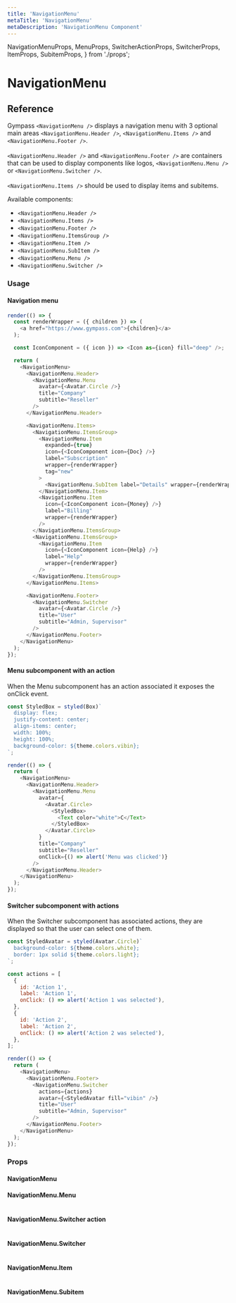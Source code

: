 ```yaml
---
title: 'NavigationMenu'
metaTitle: 'NavigationMenu'
metaDescription: 'NavigationMenu Component'
---
```


  NavigationMenuProps,
  MenuProps,
  SwitcherActionProps,
  SwitcherProps,
  ItemProps,
  SubitemProps,
} from './props';

# NavigationMenu

## Reference

Gympass `<NavigationMenu />` displays a navigation menu with 3 optional main areas `<NavigationMenu.Header />`, `<NavigationMenu.Items />` and `<NavigationMenu.Footer />`.<br /><br />
`<NavigationMenu.Header />` and `<NavigationMenu.Footer />` are containers that can be used to display components like logos, `<NavigationMenu.Menu />` or `<NavigationMenu.Switcher />`.<br /><br />
`<NavigationMenu.Items />` should be used to display items and subitems.

Available components:

- `<NavigationMenu.Header />`
- `<NavigationMenu.Items />`
- `<NavigationMenu.Footer />`
- `<NavigationMenu.ItemsGroup />`
- `<NavigationMenu.Item />`
- `<NavigationMenu.SubItem />`
- `<NavigationMenu.Menu />`
- `<NavigationMenu.Switcher />`

### Usage

#### Navigation menu

```javascript state
render(() => {
  const renderWrapper = ({ children }) => (
    <a href="https://www.gympass.com">{children}</a>
  );

  const IconComponent = ({ icon }) => <Icon as={icon} fill="deep" />;

  return (
    <NavigationMenu>
      <NavigationMenu.Header>
        <NavigationMenu.Menu
          avatar={<Avatar.Circle />}
          title="Company"
          subtitle="Reseller"
        />
      </NavigationMenu.Header>

      <NavigationMenu.Items>
        <NavigationMenu.ItemsGroup>
          <NavigationMenu.Item
            expanded={true}
            icon={<IconComponent icon={Doc} />}
            label="Subscription"
            wrapper={renderWrapper}
            tag="new"
          >
            <NavigationMenu.SubItem label="Details" wrapper={renderWrapper} />
          </NavigationMenu.Item>
          <NavigationMenu.Item
            icon={<IconComponent icon={Money} />}
            label="Billing"
            wrapper={renderWrapper}
          />
        </NavigationMenu.ItemsGroup>
        <NavigationMenu.ItemsGroup>
          <NavigationMenu.Item
            icon={<IconComponent icon={Help} />}
            label="Help"
            wrapper={renderWrapper}
          />
        </NavigationMenu.ItemsGroup>
      </NavigationMenu.Items>

      <NavigationMenu.Footer>
        <NavigationMenu.Switcher
          avatar={<Avatar.Circle />}
          title="User"
          subtitle="Admin, Supervisor"
        />
      </NavigationMenu.Footer>
    </NavigationMenu>
  );
});
```

#### Menu subcomponent with an action

When the Menu subcomponent has an action associated it exposes the onClick event.

```javascript state
const StyledBox = styled(Box)`
  display: flex;
  justify-content: center;
  align-items: center;
  width: 100%;
  height: 100%;
  background-color: ${theme.colors.vibin};
`;

render(() => {
  return (
    <NavigationMenu>
      <NavigationMenu.Header>
        <NavigationMenu.Menu
          avatar={
            <Avatar.Circle>
              <StyledBox>
                <Text color="white">C</Text>
              </StyledBox>
            </Avatar.Circle>
          }
          title="Company"
          subtitle="Reseller"
          onClick={() => alert('Menu was clicked')}
        />
      </NavigationMenu.Header>
    </NavigationMenu>
  );
});
```

#### Switcher subcomponent with actions

When the Switcher subcomponent has associated actions, they are displayed so that the user can select one of them.

```javascript state
const StyledAvatar = styled(Avatar.Circle)`
  background-color: ${theme.colors.white};
  border: 1px solid ${theme.colors.light};
`;

const actions = [
  {
    id: 'Action 1',
    label: 'Action 1',
    onClick: () => alert('Action 1 was selected'),
  },
  {
    id: 'Action 2',
    label: 'Action 2',
    onClick: () => alert('Action 2 was selected'),
  },
];

render(() => {
  return (
    <NavigationMenu>
      <NavigationMenu.Footer>
        <NavigationMenu.Switcher
          actions={actions}
          avatar={<StyledAvatar fill="vibin" />}
          title="User"
          subtitle="Admin, Supervisor"
        />
      </NavigationMenu.Footer>
    </NavigationMenu>
  );
});
```

### Props

#### NavigationMenu

<Table properties={NavigationMenuProps} />

#### NavigationMenu.Menu

<Table properties={MenuProps} />

#### NavigationMenu.Switcher action

<Table properties={SwitcherActionProps} />

#### NavigationMenu.Switcher

<Table properties={SwitcherProps} />

#### NavigationMenu.Item

<Table properties={ItemProps} />

#### NavigationMenu.Subitem

<Table properties={SubitemProps} />

